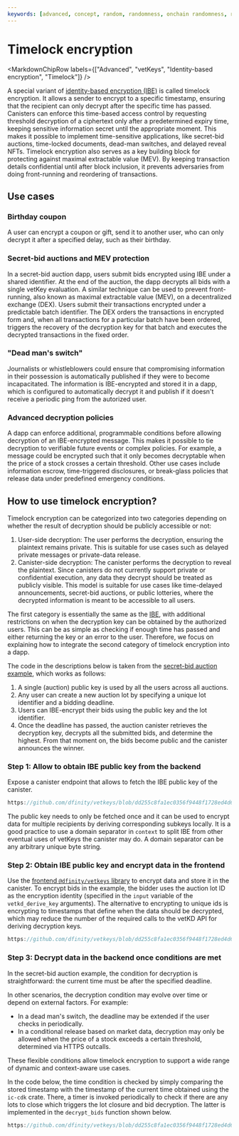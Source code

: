 ```yaml
---
keywords: [advanced, concept, random, randomness, onchain randomness, raw_rand]
---
```



# Timelock encryption

<MarkdownChipRow labels={["Advanced", "vetKeys", "Identity-based encryption", "Timelock"]} />

A special variant of [identity-based encryption (IBE)](/docs/building-apps/network-features/vetkeys/identity-based-encryption) is called timelock encryption.
It allows a sender to encrypt to a specific timestamp, ensuring that the recipient can only decrypt after the specific time has passed. Canisters can enforce this time-based access control by requesting threshold decryption of a ciphertext only after a predetermined expiry time, keeping sensitive information secret until the appropriate moment.
This makes it possible to implement time-sensitive applications, like secret-bid auctions, time-locked documents, dead-man switches, and delayed reveal NFTs.
Timelock encryption also serves as a key building block for protecting against maximal extractable value (MEV). By keeping transaction details confidential until after block inclusion, it prevents adversaries from doing front-running and reordering of transactions.

## Use cases

### Birthday coupon

A user can encrypt a coupon or gift, send it to another user, who can only decrypt it after a specified delay, such as their birthday.

### Secret-bid auctions and MEV protection

In a secret-bid auction dapp, users submit bids encrypted using IBE under a shared identifier. At the end of the auction, the dapp decrypts all bids with a single vetKey evaluation. A similar technique can be used to prevent front-running, also known as maximal extractable value (MEV), on a decentralized exchange (DEX). Users submit their transactions encrypted under a predictable batch identifier. The DEX orders the transactions in encrypted form and, when all transactions for a particular batch have been ordered, triggers the recovery of the decryption key for that batch and executes the decrypted transactions in the fixed order. 

### "Dead man's switch"

Journalists or whistleblowers could ensure that compromising information in their possession is automatically published if they were to become incapacitated. The information is IBE-encrypted and stored it in a dapp, which is configured to automatically decrypt it and publish if it doesn't receive a periodic ping from the autorized user.

### Advanced decryption policies

A dapp can enforce additional, programmable conditions before allowing decryption of an IBE-encrypted message. This makes it possible to tie decryption to verifiable future events or complex policies. For example, a message could be encrypted such that it only becomes decryptable when the price of a stock crosses a certain threshold. Other use cases include information escrow, time-triggered disclosures, or break-glass policies that release data under predefined emergency conditions.

## How to use timelock encryption?

Timelock encryption can be categorized into two categories depending on whether the result of decryption should be publicly accessible or not: 

1. User-side decryption: The user performs the decryption, ensuring the plaintext remains private. This is suitable for use cases such as delayed private messages or private-data release.
2. Canister-side decryption: The canister performs the decryption to reveal the plaintext. Since canisters do not currently support private or confidential execution, any data they decrypt should be treated as publicly visible. This model is suitable for use cases like time-delayed announcements, secret-bid auctions, or public lotteries, where the decrypted information is meant to be accessible to all users. 

The first category is essentially the same as the [IBE](/docs/building-apps/network-features/vetkeys/identity-based-encryption), with additional restrictions on when the decryption key can be obtained by the authorized users.
This can be as simple as checking if enough time has passed and either returning the key or an error to the user.
Therefore, we focus on explaining how to integrate the second category of timelock encryption into a dapp. 

The code in the descriptions below is taken from the [secret-bid auction example](https://github.com/dfinity/vetkeys/tree/dd255c8fa1ec0356f9448f1728ed4d6a5b736308/examples/basic_timelock_ibe), which works as follows: 

1. A single (auction) public key is used by all the users across all auctions. 
2. Any user can create a new auction lot by specifying a unique lot identifier and a bidding deadline. 
3. Users can IBE-encrypt their bids using the public key and the lot identifier.
4. Once the deadline has passed, the auction canister retrieves the decryption key, decrypts all the submitted bids, and determine the highest. From that moment on, the bids become public and the canister announces the winner.

### Step 1: Allow to obtain IBE public key from the backend

Expose a canister endpoint that allows to fetch the IBE public key of the canister.

<AdornedTabs groupId="languages">

<TabItem value="rs" label="Rust" default>

```rust no-repl reference
https://github.com/dfinity/vetkeys/blob/dd255c8fa1ec0356f9448f1728ed4d6a5b736308/examples/basic_timelock_ibe/backend/src/lib.rs#L100-L121
```

</TabItem>
</AdornedTabs>

The public key needs to only be fetched once and it can be used to encrypt data for multiple recipients by deriving corresponding subkeys locally.
It is a good practice to use a domain separator in `context` to split IBE from other eventual uses of vetKeys the canister may do.
A domain separator can be any arbitrary unique byte string.

### Step 2: Obtain IBE public key and encrypt data in the frontend

Use the [frontend `@dfinity/vetkeys` library](https://dfinity.github.io/vetkeys/classes/_dfinity_vetkeys.IbeCiphertext.html#encrypt) to encrypt data and store it in the canister.
To encrypt bids in the example, the bidder uses the auction lot ID as the encryption identity (specified in the `input` variable of the `vetkd_derive_key` arguments).
The alternative to encrypting to unique ids is encrypting to timestamps that define when the data should be decrypted, which may reduce the number of the required calls to the vetKD API for deriving decryption keys.

<AdornedTabs groupId="languages">

<TabItem value="ts" label="TypeScript" default>

```ts reference
https://github.com/dfinity/vetkeys/blob/dd255c8fa1ec0356f9448f1728ed4d6a5b736308/examples/basic_timelock_ibe/frontend/src/main.ts#L185-L207
```

</TabItem>
</AdornedTabs>

### Step 3: Decrypt data in the backend once conditions are met

In the secret-bid auction example, the condition for decryption is straightforward: the current time must be after the specified deadline.

In other scenarios, the decryption condition may evolve over time or depend on external factors. For example:

- In a dead man's switch, the deadline may be extended if the user checks in periodically.
- In a conditional release based on market data, decryption may only be allowed when the price of a stock exceeds a certain threshold, determined via HTTPS outcalls.

These flexible conditions allow timelock encryption to support a wide range of dynamic and context-aware use cases.

In the code below, the time condition is checked by simply comparing the stored timestamp with the timestamp of the current time obtained using the `ic-cdk` crate.
There, a timer is invoked periodically to check if there are any lots to close which triggers the lot closure and bid decryption.
The latter is implemented in the `decrypt_bids` function shown below.

<AdornedTabs groupId="languages">

<TabItem value="rs" label="Rust" default>

```rust no-repl reference
https://github.com/dfinity/vetkeys/blob/dd255c8fa1ec0356f9448f1728ed4d6a5b736308/examples/basic_timelock_ibe/backend/src/lib.rs#L213-L299
```

</TabItem>
</AdornedTabs>

